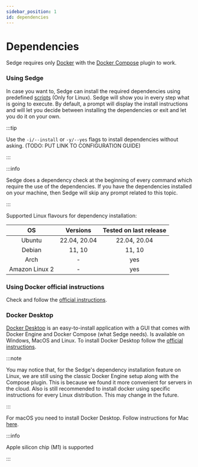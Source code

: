 ```yaml
---
sidebar_position: 1
id: dependencies
---
```



# Dependencies

Sedge requires only [Docker](https://www.docker.com) with the [Docker Compose](https://docs.docker.com/compose/) plugin to work.

<Tabs groupId="operating-systems">
  <TabItem value="linux" label="Linux">

### Using Sedge

In case you want to, Sedge can install the required dependencies using predefined [scripts](https://github.com/NethermindEth/sedge/tree/main/templates/setup/linux/docker) (Only for Linux). Sedge will show you in every step what is going to execute. By default, a prompt will display the install instructions and will let you decide between installing the dependencies or exit and let you do it on your own.

:::tip

Use the `-i/--install` or `-y/--yes` flags to install dependencies without asking. (TODO: PUT LINK TO CONFIGURATION GUIDE)

:::

:::info

Sedge does a dependency check at the beginning of every command which require the use of the dependencies. If you have the dependencies installed on your machine, then Sedge will skip any prompt related to this topic.

:::

Supported Linux flavours for dependency installation:

| OS             | Versions                   | Tested on last release |
| :------------: | :------------------------: | :--------------------: |
| Ubuntu         | 22.04, 20.04               | 22.04, 20.04           |
| Debian         | 11, 10                     | 11, 10                 |
| Arch           | -                          | yes                    |
| Amazon Linux 2 | -                          | yes                    |

### Using Docker official instructions

Check and follow the [official instructions](https://docs.docker.com/engine/install/).

### Docker Desktop

[Docker Desktop](https://docs.docker.com/desktop/) is an easy-to-install application with a GUI that comes with Docker Engine and Docker Compose (what Sedge needs). Is available on Windows, MacOS and Linux. To install Docker Desktop follow the [official instructions](https://docs.docker.com/desktop/install/linux-install/).

:::note

You may notice that, for the Sedge's dependency installation feature on Linux, we are still using the classic Docker Engine setup along with the Compose plugin. This is because we found it more convenient for servers in the cloud. Also is still recommended to install docker using specific instructions for every Linux distribution. This may change in the future.

:::

</TabItem>
    <TabItem value="mac" label="macOS">

For macOS you need to install Docker Desktop. Follow instructions for Mac [here](https://docs.docker.com/desktop/install/mac-install/).

:::info

Apple silicon chip (M1) is supported

:::

  </TabItem>
</Tabs>